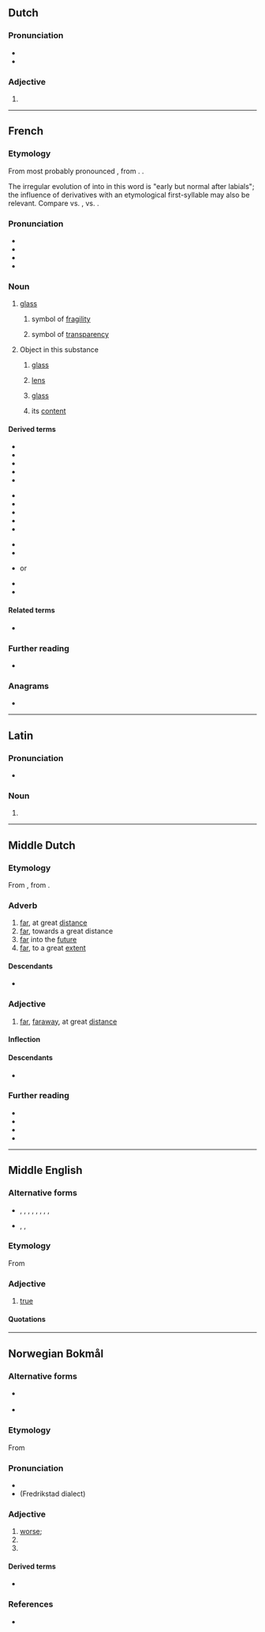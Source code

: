 {{also|vèrre|verrë}}
==Dutch==

===Pronunciation===
* {{IPA|nl|/vɛrə/}}
* {{audio|nl|Nl-verre.ogg|Audio}}

===Adjective===
{{head|nl|adjective form}}

# {{nl-adj form of|infl|ver}}

----

==French==

===Etymology===
From {{inh|fr|fro|voirre}} most probably pronounced {{IPAchar|/vwɛr/}}, from {{inh|fr|la|vitrum}}. {{doublet|fr|vitre}}.

The irregular evolution of {{IPAchar|/wɛ/}} into {{IPAchar|/ɛ/}} in this word is "early but normal after labials"; the influence of derivatives with an etymological first-syllable {{IPAchar|/ɛ/}} may also be relevant. Compare {{m|fr|François}} vs. {{m|fr|Français}}, {{m|fr|roide}} vs. {{m|fr|raide}}.

===Pronunciation===
* {{fr-IPA}}
* {{audio|fr|Fr-verre.ogg|audio}}
* {{homophones|fr|vair|ver|verres|vers|vert|verts}}
* {{rhymes|fr|ɛʁ}}

===Noun===
{{fr-noun|m}}

# {{lb|fr|usually|uncountable}} [[glass]] {{gloss|substance}}
#: {{ux|fr|'''verre''' de couleur|inline=1|colored '''glass'''}}
## symbol of [[fragility]]
##: {{ux|fr|Ça casse comme le '''verre'''.|inline=1|That breaks like '''glass'''.}}
## symbol of [[transparency]]
##: {{ux|fr|Une maison de '''verre'''.|inline=1|A house of '''glass'''.}}
# {{lb|fr|countable}} Object in this substance
## {{lb|fr|optics}} [[glass]]
##: {{ux|fr|des '''verres''' de lunettes|inline=1|spectacles}}
## [[lens]]
##: {{ux|fr|des '''verres''' grossissants|inline=1|magnifying '''lenses'''}}
## [[glass]] {{gloss|drinking vessel}}
##: {{ux|fr|un '''verre''' en cristal|inline=1|a crystal '''glass'''}}
## its [[content]]
##: {{ux|fr|On va boire un '''verre'''!|inline=1|Let's go have a '''drink'''!}}

====Derived terms====
{{der-top3}}
* {{l|fr|cliché-verre}}
* {{l|fr|cul-de-verre}}
* {{l|fr|essuie-verres}}
* {{l|fr|papier de verre}}
* {{l|fr|prendre un verre}}
{{der-mid3}}
* {{l|fr|sous-verre}}
* {{l|fr|verre-mort}}
* {{l|fr|verrée}}
* {{l|fr|verrerie}}
* {{l|fr|verrier}}
{{der-mid3}}
* {{l|fr|verrière}}
* {{l|fr|verrillon}}
* {{l|fr|verrine}} or {{l|fr|vérine}}
* {{l|fr|verrophone}}
* {{l|fr|verroterie}}
{{der-bottom}}

====Related terms====
* {{l|fr|vitre}}

===Further reading===
* {{R:TLFi}}

===Anagrams===
* {{l|fr|rêver}}

----

==Latin==

===Pronunciation===
* {{la-IPA}}

===Noun===
{{la-noun-form|verre}}

# {{inflection of|la|verrēs||abl|s}}

----

==Middle Dutch==

===Etymology===
From {{inh|dum|odt|ferro}}, from {{inh|dum|gem-pro|*ferrai|*ferrô}}.

===Adverb===
{{dum-adv}}

# [[far]], at great [[distance]]
# [[far]], towards a great distance
# [[far]] into the [[future]]
# [[far]], to a great [[extent]]

====Descendants====
* {{desctree|nl|ver}}

===Adjective===
{{dum-adj}}

# [[far]], [[faraway]], at great [[distance]]

====Inflection====
{{rfinfl|dum|adjective}}

====Descendants====
* {{desctree|nl|ver}}

===Further reading===
* {{R:VMNW|ID82423|I}}
* {{R:VMNW|ID50813|II}}
* {{R:MNW|64192|I}}
* {{R:MNW|64193|II}}

----

==Middle English==

===Alternative forms===
* {{l|enm|verai}}, {{l|enm|veray}}, {{l|enm|verra}}, {{l|enm|verray}}, {{l|enm|verrei}}, {{l|enm|verrey}}, {{l|enm|verri}}, {{l|enm|verry}}, {{l|enm|very}}
* {{l|enm|werai}}, {{l|enm|werrai}}, {{l|enm|wery}}

===Etymology===
From {{der|enm|fro|verai}}

===Adjective===
{{enm-adj|||verrest}}

# [[true]]

====Quotations====
{{seeCites}}

----

==Norwegian Bokmål==

===Alternative forms===
* {{l|nb|værre}} {{q|possibly used in [[Riksmål]], after {{cog|da|værre}}}}
* {{l|nb|vondere}}

===Etymology===
From {{der|nb|non|verri}}

===Pronunciation===
* {{audio|nb|No-verre.ogg|Audio}}
* (Fredrikstad dialect) {{IPA|nb|[ˈʋɛ̝̂ɾ.ɾɛ̝]}}

===Adjective===
{{head|nb|adjective comparative form}}

# [[worse]]; {{comparative of|nb|vond}}
# {{comparative of|nb|ille}}
# {{comparative of|nb|ond}}

====Derived terms====
* {{l|nb|forverre}}

===References===
* {{R:The Bokmål Dictionary}}